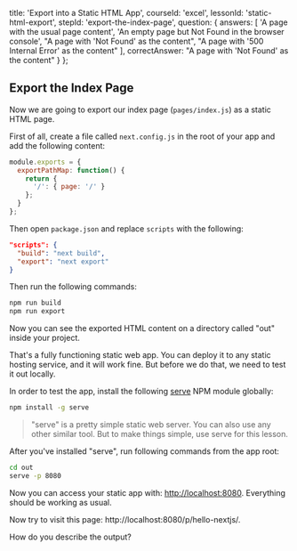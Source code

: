 
  title: 'Export into a Static HTML App',
  courseId: 'excel',
  lessonId: 'static-html-export',
  stepId: 'export-the-index-page',
  question: {
    answers: [
      'A page with the usual page content',
      'An empty page but Not Found in the browser console',
      "A page with 'Not Found' as the content",
      "A page with '500 Internal Error' as the content"
    ],
    correctAnswer: "A page with 'Not Found' as the content"
  }
};

## Export the Index Page

Now we are going to export our index page (`pages/index.js`) as a static HTML page.

First of all, create a file called `next.config.js` in the root of your app and add the following content:

```js
module.exports = {
  exportPathMap: function() {
    return {
      '/': { page: '/' }
    };
  }
};
```

Then open `package.json` and replace `scripts` with the following:

```json
"scripts": {
  "build": "next build",
  "export": "next export"
}
```

Then run the following commands:

```bash
npm run build
npm run export
```

Now you can see the exported HTML content on a directory called "out" inside your project.

That's a fully functioning static web app. You can deploy it to any static hosting service, and it will work fine.
But before we do that, we need to test it out locally.

In order to test the app, install the following [serve](https://www.npmjs.com/package/serve) NPM module globally:

```bash
npm install -g serve
```

> "serve" is a pretty simple static web server. You can also use any other similar tool.
> But to make things simple, use serve for this lesson.

After you've installed "serve", run following commands from the app root:

```bash
cd out
serve -p 8080
```

Now you can access your static app with: [http://localhost:8080](http://localhost:8080/).
Everything should be working as usual.

Now try to visit this page: http://localhost:8080/p/hello-nextjs/.

How do you describe the output?

